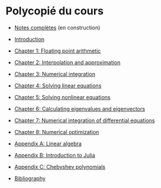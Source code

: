 # Polycopié du cours

- [Notes complètes](https://urbain.vaes.uk/static/teaching/scientific_computing/build/main.pdf) (en construction)

- [Introduction](https://urbain.vaes.uk/static/teaching/scientific_computing/build/introduction.pdf)

- [Chapter 1: Floating point arithmetic](https://urbain.vaes.uk/static/teaching/scientific_computing/build/roundoff.pdf)

- [Chapter 2: Interpolation and approximation](https://urbain.vaes.uk/static/teaching/scientific_computing/build/interpolation_approximation.pdf)

- [Chapter 3: Numerical integration](https://urbain.vaes.uk/static/teaching/scientific_computing/build/numerical_integration.pdf)

- [Chapter 4: Solving linear equations](https://urbain.vaes.uk/static/teaching/scientific_computing/build/linear_equations.pdf)

- [Chapter 5: Solving nonlinear equations](https://urbain.vaes.uk/static/teaching/scientific_computing/build/nonlinear_equations.pdf)

- [Chapter 6: Calculating eigenvalues and eigenvectors](https://urbain.vaes.uk/static/teaching/scientific_computing/build/eigenproblems.pdf)

- [Chapter 7: Numerical integration of differential equations](https://urbain.vaes.uk/static/teaching/scientific_computing/build/odes.pdf)

- [Chapter 8: Numerical optimization](https://urbain.vaes.uk/static/teaching/scientific_computing/build/optimization.pdf)

- [Appendix A: Linear algebra](https://urbain.vaes.uk/static/teaching/scientific_computing/build/matrices.pdf)

- [Appendix B: Introduction to Julia](https://urbain.vaes.uk/static/teaching/scientific_computing/build/julia.pdf)

- [Appendix C: Chebyshev polynomials](https://urbain.vaes.uk/static/teaching/scientific_computing/build/chebyshev.pdf)

- [Bibliography](https://urbain.vaes.uk/static/teaching/scientific_computing/build/references.pdf)
